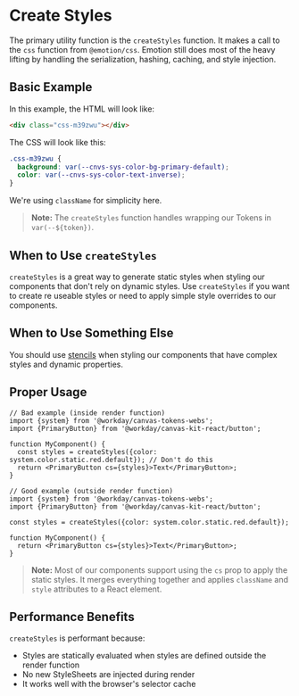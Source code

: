 

<Meta title="Styling/Getting Started/Create Styles" />

# Create Styles

The primary utility function is the `createStyles` function. It makes a call to the `css` function
from `@emotion/css`. Emotion still does most of the heavy lifting by handling the serialization,
hashing, caching, and style injection.

## Basic Example

In this example, the HTML will look like:

```html
<div class="css-m39zwu"></div>
```

The CSS will look like this:

```css
.css-m39zwu {
  background: var(--cnvs-sys-color-bg-primary-default);
  color: var(--cnvs-sys-color-text-inverse);
}
```

<ExampleCodeBlock code={CreateStyles} />

We're using `className` for simplicity here.

> **Note:** The `createStyles` function handles wrapping our Tokens in `var(--${token})`.

## When to Use `createStyles`

`createStyles` is a great way to generate static styles when styling our components that don't rely
on dynamic styles. Use `createStyles` if you want to create re useable styles or need to apply
simple style overrides to our components.

## When to Use Something Else

You should use [stencils](/docs/styling-getting-started-stencils--docs) when styling our components
that have complex styles and dynamic properties.

## Proper Usage

```tsx
// Bad example (inside render function)
import {system} from '@workday/canvas-tokens-webs';
import {PrimaryButton} from '@workday/canvas-kit-react/button';

function MyComponent() {
  const styles = createStyles({color: system.color.static.red.default}); // Don't do this
  return <PrimaryButton cs={styles}>Text</PrimaryButton>;
}

// Good example (outside render function)
import {system} from '@workday/canvas-tokens-webs';
import {PrimaryButton} from '@workday/canvas-kit-react/button';

const styles = createStyles({color: system.color.static.red.default});

function MyComponent() {
  return <PrimaryButton cs={styles}>Text</PrimaryButton>;
}
```

> **Note:** Most of our components support using the `cs` prop to apply the static styles. It merges
> everything together and applies `className` and `style` attributes to a React element.

## Performance Benefits

`createStyles` is performant because:

- Styles are statically evaluated when styles are defined outside the render function
- No new StyleSheets are injected during render
- It works well with the browser's selector cache
